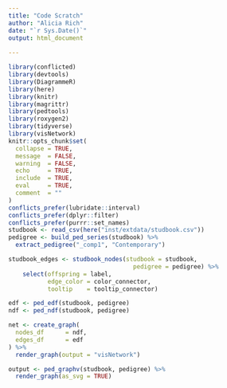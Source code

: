 ```yaml
---
title: "Code Scratch"
author: "Alicia Rich"
date: "`r Sys.Date()`"
output: html_document
                     
---
```


```r
library(conflicted)
library(devtools)
library(DiagrammeR)
library(here)
library(knitr)
library(magrittr)
library(pedtools)
library(roxygen2)
library(tidyverse)
library(visNetwork)
knitr::opts_chunk$set(
  collapse = TRUE,
  message  = FALSE,
  warning  = FALSE,
  echo     = TRUE,
  include  = TRUE,
  eval     = TRUE,
  comment  = ""
)
conflicts_prefer(lubridate::interval)
conflicts_prefer(dplyr::filter)
conflicts_prefer(purrr::set_names)
studbook <- read_csv(here("inst/extdata/studbook.csv"))
pedigree <- build_ped_series(studbook) %>% 
  extract_pedigree("_comp1", "Contemporary")
```

```r
studbook_edges <- studbook_nodes(studbook = studbook,
                                   pedigree = pedigree) %>%
    select(offspring = label,
           edge_color = color_connector,
           tooltip    = tooltip_connector)
```


```r
edf <- ped_edf(studbook, pedigree)
ndf <- ped_ndf(studbook, pedigree)
```

```r
net <- create_graph(
  nodes_df      = ndf,
  edges_df      = edf
) %>% 
  render_graph(output = "visNetwork")
```

```r
output <- ped_graphv(studbook, pedigree) %>% 
  render_graph(as_svg = TRUE)
```



